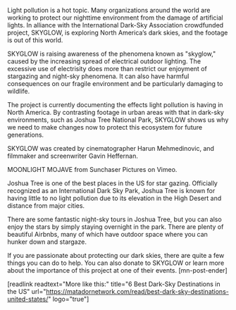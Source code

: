 Light pollution is a hot topic. Many organizations around the world are working to protect our nighttime environment from the damage of artificial lights. In alliance with the International Dark-Sky Association crowdfunded project, SKYGLOW, is exploring North America’s dark skies, and the footage is out of this world. 

SKYGLOW is raising awareness of the phenomena known as "skyglow," caused by the increasing spread of electrical outdoor lighting. The excessive use of electrisity does more than restrict our enjoyment of stargazing and night-sky phenomena. It can also have harmful consequences on our fragile environment and be particularly damaging to wildlife. 

The project is currently documenting the effects light pollution is having in North America. By contrasting footage in urban areas with that in dark-sky environments, such as Joshua Tree National Park, SKYGLOW shows us why we need to make changes now to protect this ecosystem for future generations. 

SKYGLOW was created by cinematographer Harun Mehmedinovic, and filmmaker and screenwriter Gavin Heffernan. 


MOONLIGHT MOJAVE from Sunchaser Pictures on Vimeo.

Joshua Tree is one of the best places in the US for star gazing. Officially recognized as an International Dark Sky Park, Joshua Tree is known for having little to no light pollution due to its elevation in the High Desert and distance from major cities.

There are some fantastic night-sky tours in Joshua Tree, but you can also enjoy the stars by simply staying overnight in the park. There are plenty of beautiful Airbnbs, many of which have outdoor space where you can hunker down and stargaze. 

If you are passionate about protecting our dark skies, there are quite a few things you can do to help. You can also donate to SKYGLOW or learn more about the importance of this project at one of their events. [mn-post-ender]

[readlink readtext="More like this:" title="6 Best Dark-Sky Destinations in the US"  url="https://matadornetwork.com/read/best-dark-sky-destinations-united-states/" logo="true"]